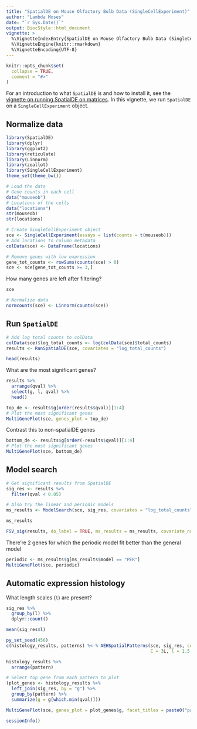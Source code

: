 ```yaml
---
title: "SpatialDE on Mouse Olfactory Bulb Data (SingleCellExperiment)"
author: "Lambda Moses"
date: "`r Sys.Date()`"
output: BiocStyle::html_document
vignette: >
  %\VignetteIndexEntry{SpatialDE on Mouse Olfactory Bulb Data (SingleCellExperiment)}
  %\VignetteEngine{knitr::rmarkdown}
  %\VignetteEncoding{UTF-8}
---
```


```r
knitr::opts_chunk$set(
  collapse = TRUE,
  comment = "#>"
)
```

For an introduction to what `SpatialDE` is and how to install it, see the [vignette on running SpatialDE on matrices](mouseob.html). In this vignette, we run `SpatialDE` on a `SingleCellExperiment` object.

## Normalize data
```r
library(SpatialDE)
library(dplyr)
library(ggplot2)
library(reticulate)
library(Linnorm)
library(zeallot)
library(SingleCellExperiment)
theme_set(theme_bw())
```

```r
# Load the data
# Gene counts in each cell
data("mouseob")
# Locations of the cells
data("locations")
str(mouseob)
str(locations)
```

```r
# Create SingleCellExperiment object
sce <- SingleCellExperiment(assays = list(counts = t(mouseob)))
# Add locations to column metadata
colData(sce) <- DataFrame(locations)
```

```r
# Remove genes with low expression
gene_tot_counts <- rowSums(counts(sce) > 0)
sce <- sce[gene_tot_counts >= 3,]
```
How many genes are left after filtering?
```r
sce
```

```r
# Normalize data
normcounts(sce) <- Linnorm(counts(sce))
```

## Run `SpatialDE`
```r
# Add log total counts to colData
colData(sce)$log_total_counts <- log(colData(sce)$total_counts)
results <- RunSpatialDE(sce, covariates = "log_total_counts")
```

```r
head(results)
```

What are the most significant genes?
```r
results %>% 
  arrange(qval) %>% 
  select(g, l, qval) %>% 
  head()
```

```r
top_de <- results$g[order(results$qval)][1:4]
# Plot the most significant genes
MultiGenePlot(sce, genes_plot = top_de)
```

Contrast this to non-spatialDE genes
```r
bottom_de <- results$g[order(-results$qval)][1:4]
# Plot the most significant genes
MultiGenePlot(sce, bottom_de)
```

## Model search
```r
# Get significant results from SpatialDE
sig_res <- results %>% 
  filter(qval < 0.05)
```

```r
# Also try the linear and periodic models
ms_results <- ModelSearch(sce, sig_res, covariates = "log_total_counts")
```

```r
ms_results
```

```r
FSV_sig(results, do_label = TRUE, ms_results = ms_results, covariate_names = "log_total_counts")
```

There're 2 genes for which the periodic model fit better than the general model
```r
periodic <- ms_results$g[ms_results$model == "PER"]
MultiGenePlot(sce, periodic)
```

## Automatic expression histology
What length scales (`l`) are present?
```r
sig_res %>% 
  group_by(l) %>% 
  dplyr::count()
```

```r
mean(sig_res$l)
```

```r
py_set_seed(456)
c(histology_results, patterns) %<-% AEHSpatialPatterns(sce, sig_res, covariates = "log_total_counts",
                                                       C = 3L, l = 1.5, verbosity = 1L)
```

```r
histology_results %>% 
  arrange(pattern)
```

```r
# Select top gene from each pattern to plot
(plot_genes <- histology_results %>% 
  left_join(sig_res, by = "g") %>% 
  group_by(pattern) %>% 
  summarize(g = g[which.min(qval)]))
```

```r
MultiGenePlot(sce, genes_plot = plot_genes$g, facet_titles = paste0("pattern", plot_genes$pattern))
```

```r
sessionInfo()
```
